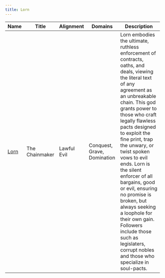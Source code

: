 ```yaml
---
title: Lorn
---
```


| Name | Title | Alignment | Domains | Description |
| --- | --- | --- | --- | --- |
| [Lorn](/assets/pantheons/black_pantheon/Lorn.jpg) | The Chainmaker | Lawful Evil | Conquest, Grave, Domination | Lorn embodies the ultimate, ruthless enforcement of contracts, oaths, and deals, viewing the literal text of any agreement as an unbreakable chain. This god grants power to those who craft legally flawless pacts designed to exploit the fine print, trap the unwary, or twist spoken vows to evil ends. Lorn is the silent enforcer of all bargains, good or evil, ensuring no promise is broken, but always seeking a loophole for their own gain. Followers include those such as legislaters, corrupt nobles and those who specialize in soul-pacts. |
